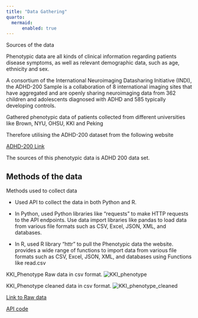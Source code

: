 ```yaml
---
title: "Data Gathering"
quarto:
  mermaid:
      enabled: true
---
```



Sources of the data 

Phenotypic data are all kinds of clinical information regarding patients disease symptoms, as well as relevant demographic data, such as age, ethnicity and sex.

A consortium of the International Neuroimaging Datasharing Initiative (INDI), the ADHD-200 Sample is a collaboration of 8 international imaging sites that have aggregated and are openly sharing neuroimaging data from 362 children and adolescents diagnosed with ADHD and 585 typically developing controls.

Gathered phenotypic data of patients collected from different universities like Brown, NYU, OHSU, KKI and Peking

Therefore utilising the ADHD-200 dataset from the following website 

[ADHD-200 Link](https://data.world/nicholsn/adhd-200)


The sources of this phenotypic data is ADHD 200 data set.


<h2>Methods of the data</h2>

Methods used to collect data

- Used API to collect the data in both Python and R.

- In Python, used Python libraries like "requests" to make HTTP requests to the API endpoints. Use data import libraries like pandas to load data from various file formats such as CSV, Excel, JSON, XML, and databases.

- In R, used R library "httr" to pull the Phenotypic data the website. provides a wide range of functions to import data from various file formats such as CSV, Excel, JSON, XML, and databases using Functions like read.csv

KKI_Phenotype Raw data in csv format.
![KKI_phenotype](KKI_phenotype.png)

KKI_Phenotype cleaned data in csv format.
![KKI_phenotype_cleaned](KK_clean.jpeg)

[Link to Raw data](https://github.com/anly501/dsan-5000-project-Sprerana/tree/main/data/00-raw-data)

[API code](https://github.com/anly501/dsan-5000-project-Sprerana/tree/main/codes/01-data-gathering)

